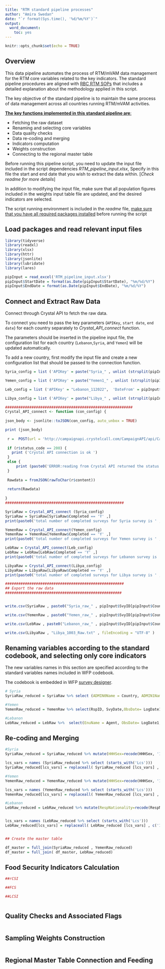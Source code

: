 ```yaml
---
title: "RTM standard pipeline processes"
author: "Amira Swedan"
date: "`r format(Sys.time(), '%d/%m/%Y')`"
output:
  word_document:
    toc: yes
---
```


```r
knitr::opts_chunk$set(echo = TRUE)
```

## Overview

This data pipeline automates the process of RTM/mVAM data management for the RTM core variables related to the key indicators. The standard pipeline procedures are aligned with [RBC RTM SOPs](https://wfp-my.sharepoint.com/:w:/g/personal/amira_swedan_wfp_org/EVistHIsU_xAsdsF-2SEcRoB-cMrwS-IuyjyscsUVLfuig?e=SH9hHK) that includes a detailed explanation about the methodology applied in this script.

The key objective of the standard pipeline is to maintain the same process of data management across all countries running RTM/mVAM activities.

[**The key functions implemented in this standard pipeline are**:]{.underline}

-   Fetching the raw dataset
-   Renaming and selecting core variables
-   Data quality checks
-   Data re-coding and merging
-   Indicators computation
-   Weights construction
-   Connecting to the regional master table

Before running this pipeline script, you need to update the input file included in the script dependencies *RTM_pipeline_input.xlsx*, Specify in this file the start and end date that you wish to extract the data within. 
[*Check readme for more details*]

In addition to modifying the input file, make sure that all population figures included in the weights input table file are updated, and the desired indicators are selected.

The script running environment is included in the *readme* file, [make sure that you have all required packages installed]{.underline} before running the script

## Load packages and read relevant input files

```r
library(tidyverse)
library(readxl)
library(xlsx)
library(httr)
library(jsonlite)
library(lubridate)
library(lares)

pipInput = read_excel('RTM_pipeline_input.xlsx')
pipInput$StartDate = format(as.Date(pipInput$StartDate), "%m/%d/%Y")
pipInput$EndDate = format(as.Date(pipInput$EndDate), "%m/%d/%Y")

```

## Connect and Extract Raw Data

Connect through Crystal API to fetch the raw data.

To connect you need to pass the key parameters (`APIKey`, `start date`, `end date`) for each country separately to *Crystal_API_connect* function.

The parameters should be inserted in the pipeline input file, the configuration list for each country (`Lebanon`,`Syria`, and `Yemen`) will be updated automatically.

To add a new country, first modify the input file and create a new configuration list that should be passed to the connection function.

```r


Syria_config = list ('APIKey' = paste("Syria_" , unlist (strsplit(pipInput$EndDate[pipInput$CountryCode == 'Syria'] , "/")) [1] , unlist (strsplit(pipInput$EndDate[pipInput$CountryCode == 'Syria'] , "/")) [3] , sep = ""),  'DateFrom' = pipInput$StartDate[pipInput$CountryCode == 'Syria']  , 'DateTo' = pipInput$EndDate[pipInput$CountryCode == 'Syria'] )

Yemen_config = list ('APIKey' = paste("Yemen1_" , unlist (strsplit(pipInput$EndDate[pipInput$CountryCode == 'Yemen1'] , "/")) [1] , unlist (strsplit(pipInput$EndDate[pipInput$CountryCode == 'Yemen1'] , "/")) [3] , sep = ""),  'DateFrom' = pipInput$StartDate[pipInput$CountryCode == 'Yemen1']  , 'DateTo' = pipInput$EndDate[pipInput$CountryCode == 'Yemen1'] )

Leb_config = list ('APIKey' = "Lebanon_112022",  'DateFrom' = pipInput$StartDate[pipInput$CountryCode == 'Lebanon']  , 'DateTo' = pipInput$EndDate[pipInput$CountryCode == 'Lebanon'] )

Libya_config = list ('APIKey' = paste("Libya_" , unlist (strsplit(pipInput$EndDate[pipInput$CountryCode == 'Libya'] , "/")) [1] , unlist (strsplit(pipInput$EndDate[pipInput$CountryCode == 'Libya'] , "/")) [3] , sep = ""),  'DateFrom' = pipInput$StartDate[pipInput$CountryCode == 'Libya']  , 'DateTo' = pipInput$EndDate[pipInput$CountryCode == 'Libya'] )

##########################################################
Crystal_API_connect <- function (con_config) {
  
json_body <- jsonlite::toJSON(con_config, auto_unbox = TRUE)

print (json_body)
  
 r =  POST(url = 'http://campaignapi.crystelcall.com/CampaignAPI/api/Campaign' , body = json_body , add_headers('Content-Type'='application/json')) 
 
 if (r$status_code == 200) {
   print ('Crystal API connection is ok ')
 }
 else {
     print (paste0('ERROR:reading from Crystal API returned the status code ' , r$status_code))
 }
 
 Rawdata = fromJSON(rawToChar(r$content))
 
 return(Rawdata)
 
}
######################################################

SyriaRaw = Crystal_API_connect (Syria_config)
SyriaRaw = SyriaRaw[SyriaRaw$Completed == 'Y' ,]
print(paste0('total number of completed surveys for Syria survey is ' , nrow(SyriaRaw)))

YemenRaw = Crystal_API_connect(Yemen_config)
YemenRaw = YemenRaw[YemenRaw$Completed == 'Y' ,]
print(paste0('total number of completed surveys for Yemen survey is ' , nrow(YemenRaw)))

LebRaw = Crystal_API_connect(Leb_config)
LebRaw = LebRaw[LebRaw$Completed == 'Y' ,]
print(paste0('total number of completed surveys for Lebanon survey is ' , nrow(LebRaw)))

LibyaRaw = Crystal_API_connect(Libya_config)
LibyaRaw = LibyaRaw[LibyaRaw$Completed == 'Y' ,]
print(paste0('total number of completed surveys for Libya survey is ' , nrow(LibyaRaw)))

######################################################
## Export the raw data
#####################################################


write.csv(SyriaRaw , paste0("Syria_raw_" , pipInput$SvyID[pipInput$CountryCode == 'Syria'] , ".csv"))

write.csv(YemenRaw , paste0("Yemen_raw_" , pipInput$SvyID[pipInput$CountryCode == 'Yemen1'] , ".csv"))

write.csv(LebRaw , paste0("Lebanon_raw_" , pipInput$SvyID[pipInput$CountryCode == 'Lebanon'] , ".csv"))

write.csv(LibyaRaw , "Libya_1003_Raw.txt" , fileEncoding = "UTF-8" )


```


## Renaming variables according to the standard codebook, and selecting only core indicators

The new variables names in this section are specified according to the standard variables names included in WFP codebook.

The codebook is embedded in WFP [survey designer](https://www.surveydesigner.vam.wfp.org/design/survey).

```r
# Syria
SyriaRaw_reduced = SyriaRaw %>% select (ADMIN0Name = Country, ADMIN1Name = City, ADMIN2Name = Area,RspID,SvyDate, ObsDate= LogDate1 ,EnuName = Agent ,HHH_YN,HHHSex,HHHAge,HHHEducation,RESPAge,HHSize , HHDispl, IDPDuration,HDwellType =HouseType,HWaterSRC, FCSStap, FCSPulse, FCSVeg, FCSFruit,FCSPr, FCSDairy, FCS_SRf, MktAccess_1M,  rCSILessQlty, rCSIBorrow, rCSIMealNb , rCSIMealSize, rCSIMealAdult, Lcs_stress_DomAsset, Lcs_stress_Saving, Lcs_stress_SellFoodRation, Lcs_stress_CrdtFood, Lcs_crisis_OutSchool, Lcs_crisis_ProdAssets, Lcs_crisis_Migration, Lcs_em_ResAsset, LcsR_em_FemAnimal, Lcs_em_Begged)

#Yemen
YemenRaw_reduced = YemenRaw %>% select(RspID, SvyDate,ObsDate= LogDate1 ,EnuName = Agent ,RESPAge = BirthYear, HHHSex = HoHSex, ADMIN0Name = Country, ADMIN1Name = City, ADMIN2Name = Area, HHSize= HHSize_90days, HHDispl = IDP_YN, HHChronIllNb = HH65_Disease, FCSStap = Staples, FCSPulse = Pulses, FCSVeg = Veg, FCSFruit = Fruits, FCSPr = Proteins, FCSDairy = Dairy, FCSFat = Fats, FCSSugar = Sugars, FCS_SRf = FoodSrc1, rCSILessQlty = LessExpensiveFood, rCSIBorrow = BorrowOrHelp, rCSIMealNb = ReduceNumMeals, rCSIMealSize = LimitPortionSize, rCSIMealAdult = RestrictConsumption,LcsEN_stress_DomAsset = LC_2_SoldAsset, LcsEN_stress_CrdtFood = LC_3_CreditFood, LcsEN_stress_Saving = LC_4_SpentSaving, LcsEN_stress_BorrowCash = LC_5_BorrowMoney, LcsEN_crisis_ProdAssets = LC_6_SoldProduction, LcsEN_crisis_Health = LC_7_ReduceHealth, LcsEN_crisis_OutSchool = LC_8_WithdrawSchool, LcsEN_em_ResAsset = LC_9_SoldHome, LcsEN_em_Begged = LC_10_Begged , LcsEN_em_LastAnimal = LC_11_LastAnimal, LhCSIEnAccess = LC_MainReason, HHIncFirst_SRi = Income_MainSrc, HHIncChg_YN_1M = Income_Change  )

#Lebanon
LebRaw_reduced = LebRaw %>%  select(EnuName = Agent, ObsDate= LogDate1, RespNationality = DispStat_Nationality , HHSizebelow2 , HHSizebetween2_5, HHSizebetween5_17, HHSizebetween18_59 , HHSize60above, HHHSex = HoHH_Sex, HWaterSRC= HHdrinkingwater, HToiletType = HHtoiletfacility, HElectricitySRC =MainSourcesElectricity, ADMIN0Name = Country, ADMIN1Name = City, ADMIN2Name = Area, SvyDate,RESPAge,HDwellType= HHHousingCurrent, FCSStap, FCSPulse, FCSDairy, FCSPr, FCSVeg, FCSFruit, FCSFat, FCSSugar, rCSILessQlty, rCSIBorrow, rCSIMealSize, rCSIMealNb, rCSIMealAdult = rCSIMealAdul, Lcs_stress_DomAsset =LhCSIDomAsset,  Lcs_stress_CrdtFood = LhCSICrdtFood, Lcs_crisis_ProdAssets = LhCSIProdAsset, Lcs_em_ResAsset= LhCSIsoldhouse, Lcs_stress_BorrowCash = LhCSIBorrowCash , Lcs_stress_LessSchool = LhCSIchangedschool, Lcs_crisis_OutSchool = LhCSIOutSchool , Lcs_crisis_Health = LhCSIHealth , Lcs_em_Begged = LhCSIBegged , FCS_SRf = HHFoodSource )

```

## Re-coding and Merging

```r

#Syria
SyriaRaw_reduced = SyriaRaw_reduced %>% mutate(HHHSex=recode(HHHSex, '1'='Female' , '2' = 'Male' ) , HHDispl = recode(HHDispl , '1' = 'Resident' , '2' = 'Returnee' , '3' = 'IDP') , HHHEducation = recode(HHHEducation , '1' = 'None' , '2' = 'Primary' , '3' = 'Secondary' , '4' = 'Vocational' , '5' = 'University') , IDPDuration = recode(IDPDuration, '1' = 'LT3M' , '3To6M' = '' , '3' = '7To12M' , '4' = 'Above12M' ) , HDwellType = recode(HDwellType, '1' = 'Own' , '2' = 'Rent' , '3' = 'Guest_family' , '4' = 'Guest_strangers' , '5' = 'SharingAcco' , '6' = 'Hotel' ,'7' ='RentAnotherH' , '8' ='NoPlace' , '9' = 'TempShelter' , '10' = 'Camp' , '11' = 'UnfinishedShelter' , '12' = 'CollectiveShelter' , '13' = 'Other') , HWaterSRC = recode(HWaterSRC, '1' = 'Piped' , '2' = 'PublicTap' , '3' = 'borehole' ,'4'= 'ProtectedWell' , '5' = 'ProtectedSpring' , '6' = 'UnprotectedSpring' , '7' = 'River' , '8' ='Lake' , '9' = 'Rain' , '10' = 'BottledWater' , '11' = 'TruckedWater'), FCS_SRf = recode(FCS_SRf, '1' = 'OwnProd' , '2' = 'Labour' , '3' = 'Purchase' , '4' = 'FoodAssist' , '5' ='Scavenging' , '6' = 'Gift') , MktAccess_1M = recode (MktAccess_1M , '1' = 'Yes' , '2' = 'No' , '3' = 'DK') )

lcs_vars = names (SyriaRaw_reduced %>% select (starts_with('Lcs')))
SyriaRaw_reduced[lcs_vars] = replaceall( SyriaRaw_reduced [lcs_vars] , c('1' , '2' , '3' , '4') , c('Yes' , 'No' , 'AlreadyExhausted'  , 'NotApplicable') , quiet = TRUE)

#Yemen
YemenRaw_reduced = YemenRaw_reduced %>% mutate(HHHSex=recode(HHHSex, '1'='Male' , '2' = 'Female' ) , HHDispl = recode(HHDispl , '1' = 'IDP' , '2' = 'Resident' ), FCS_SRf = recode(FCS_SRf, '1' = 'OwnProd' , '2' = 'Hunting' , '3' = 'Purchase' , '4' = 'On_Credit' , '5' ='Gift' ,  '6' = 'Begging' , '7' = 'Swap' , '8' = 'FoodAssist' , '9'= 'CasualLabour') , HHIncFirst_SRi = recode (HHIncFirst_SRi , '1' = 'RegEmp' , '2' = 'CasualLabour' , '3' = 'NoWork_assist') , HHIncChg_YN_1M = recode(HHIncChg_YN_1M, '1' = 'Increased' ,'2' = 'Same' , '3' = 'Reduced' , '4' = 'Stopped'), LhCSIEnAccess = recode(LhCSIEnAccess, '1' = 'Food' , '2' = 'Education' , '3' = 'Health' , '4' = 'Shelter' , '5' = 'Sanitation' , '6' = 'Other') )

lcs_vars = names (YemenRaw_reduced %>% select (starts_with('Lcs')))
YemenRaw_reduced[lcs_vars] = replaceall( YemenRaw_reduced [lcs_vars] , c('1' , '2' , '3' , '4' , '99') , c('No' , 'AlreadyExhausted' , 'Yes'  , 'No_shortage' , 'NotApplicable') , quiet = TRUE)

#Lebanon
LebRaw_reduced = LebRaw_reduced %>% mutate(RespNationality=recode(RespNationality, '1'='Leb' , '2' = 'Syr_Leb' , '3' = 'Pal_Leb' , '4' = 'Syr' , '5' = 'Pal' , '6' = 'Irq' , '7' = 'Migrant' , '8' = 'Others' ) , HHHSex=recode(HHHSex, '1'='Male' , '2' = 'Female') , HWaterSRC = recode(HWaterSRC, '1' = 'Piped' , '2' = 'PublicTap' , '3' = 'Well_pump' ,'4'= 'ProtectedWell' , '5' = 'Distilled_water' , '6' = 'UnprotectedSpring' , '7' = 'tank_truck' , '8' ='car_tank' , '9' = 'water_Seller' , '10' = 'bottled_water' , '11' = 'surface_water' , '12' = 'Other') , HToiletType = recode(HToiletType, '1' = 'Flush_toilet' , '2' = 'hole_tiledbath' , '3' = 'hole_unpavedbath' , '4' = 'bucket' , '5' = 'OpenAir') , HElectricitySRC = recode(HElectricitySRC , '1' = 'company' , '2' = 'NonOwned_Generator' , '3' = 'Owned_Generator' , '4' = 'Relatives' , '5' = 'Solar') , FCS_SRf = recode(FCS_SRf , '1' = 'OwnProd' , '2' = 'Purchase' ,'3' = 'Labour'  ,'4' = 'Gift' , '5' = 'FoodAssist' , '6' = 'Gov' , '7' = 'Community' , '8' = 'Other') )


lcs_vars = names (LebRaw_reduced %>% select (starts_with('Lcs')))
LebRaw_reduced[lcs_vars] = replaceall( LebRaw_reduced [lcs_vars] , c('1' , '2' , '3' , '4') , c('No' , 'AlreadyExhausted' , 'Yes'  , 'NotApplicable') , quiet = TRUE)


## Create the master table 

df_master = full_join(SyriaRaw_reduced , YemenRaw_reduced)
df_master = full_join( df_master, LebRaw_reduced)

```

## Food Security Indicators Calculation

```r

##rCSI 

##FCS

##LCSI



```

## Quality Checks and Associated Flags

```r

```

## Sampling Weights Construction

```r

```

## Regional Master Table Connection and Feeding

```r

```
